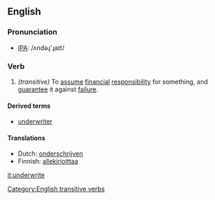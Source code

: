 ==English==
=== Pronunciation ===
*[[w:IPA|IPA]]: /ʌndəɻ'ɻaɪt/

===Verb===
{{irregverb|'''to underwrite'''|'''[[underwrites]]'''|'''[[underwrote]]'''|'''[[underwritten]]'''|'''[[underwriting]]'''}}

#''(transitive)'' To [[assume]] [[financial]] [[responsibility]] for something, and [[guarantee]] it against [[failure]].

====Derived terms====
*[[underwriter]]

==== Translations ====
*Dutch: [[onderschrijven]]
*Finnish: [[allekirjoittaa]]


[[Category:English transitive verbs]]

[[it:underwrite]]